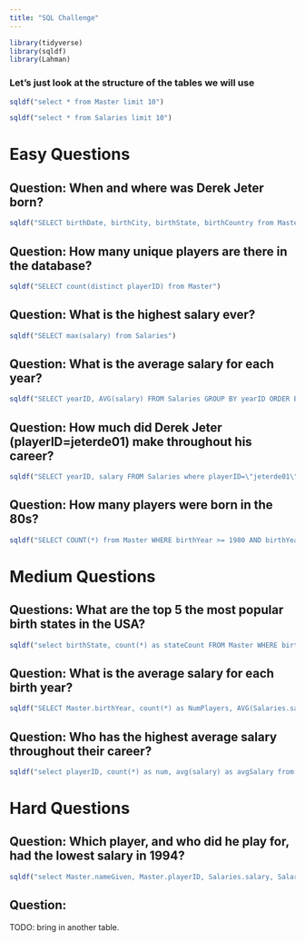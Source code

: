 ```yaml
---
title: "SQL Challenge"
---
```



```r
library(tidyverse)
library(sqldf)
library(Lahman)
```


### Let's just look at the structure of the tables we will use


```r
sqldf("select * from Master limit 10")
```

```r
sqldf("select * from Salaries limit 10")
```


# Easy Questions

## Question: When and where was Derek Jeter born?

```r
sqldf("SELECT birthDate, birthCity, birthState, birthCountry from Master where nameFirst=\"Derek\" and nameLast=\"Jeter\"")
```


## Question: How many unique players are there in the database?

```r
sqldf("SELECT count(distinct playerID) from Master")
```

## Question: What is the highest salary ever?

```r
sqldf("SELECT max(salary) from Salaries")
```

## Question: What is the average salary for each year?

```r
sqldf("SELECT yearID, AVG(salary) FROM Salaries GROUP BY yearID ORDER BY yearID ASC")
```



## Question: How much did Derek Jeter (playerID=jeterde01) make throughout his career?


```r
sqldf("SELECT yearID, salary FROM Salaries where playerID=\"jeterde01\"")
```

## Question: How many players were born in the 80s?

```r
sqldf("SELECT COUNT(*) from Master WHERE birthYear >= 1980 AND birthYear <= 1989")
```



# Medium Questions

## Questions: What are the top 5 the most popular birth states in the USA?

```r
sqldf("select birthState, count(*) as stateCount FROM Master WHERE birthCountry=\"USA\" GROUP BY birthState ORDER BY stateCount DESC limit 5")
```

## Question: What is the average salary for each birth year?

```r
sqldf("SELECT Master.birthYear, count(*) as NumPlayers, AVG(Salaries.salary) FROM Salaries JOIN Master ON Salaries.playerID = Master.playerID  GROUP BY Master.birthYear ORDER BY Master.birthYear ASC")
```




## Question: Who has the highest average salary throughout their career?

```r
sqldf("select playerID, count(*) as num, avg(salary) as avgSalary from Salaries group by playerID order by avgSalary desc")
```





# Hard Questions

## Question: Which player, and who did he play for, had the lowest salary in 1994?

```r
sqldf("select Master.nameGiven, Master.playerID, Salaries.salary, Salaries.yearID, Salaries.teamID FROM Salaries JOIN Master ON Salaries.playerID = Master.playerID WHERE Salaries.yearID = 1994 ORDER BY Salaries.salary limit 10")
```


## Question: 

TODO: bring in another table.

